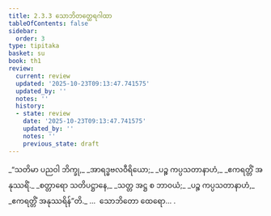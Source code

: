 ```yaml
---
title: 2.3.3 သောဘိတတ္ထေရဂါထာ
tableOfContents: false
sidebar:
  order: 3
type: tipitaka
basket: su
book: th1
review:
  current: review
  updated: '2025-10-23T09:13:47.741575'
  updated_by: ''
  notes: ''
  history:
  - state: review
    date: '2025-10-23T09:13:47.741575'
    updated_by: ''
    notes: ''
    previous_state: draft
---
```



<ReviewStatus review={frontmatter.review} showDetails={true} />

<HypothesisAnnotation frontmatter={frontmatter} />

<DynamicBreadcrumb />

<Division number="165" book="th1" e="ch" v="19" p="253">

<Paragraph number="344" type="verses" book="th1">
_“သတိမာ ပညဝါ ဘိက္ခု,_  
_အာရဒ္ဓဗလဝီရိယော;_  
_ပဉ္စ ကပ္ပသတာနာဟံ,_  
_ဧကရတ္တိံ အနုဿရိံ._  

</Paragraph>

</Division>
<Division number="166" book="th1" e="ch" v="19" p="253">

<Paragraph number="345" type="verses" book="th1">
_စတ္တာရော သတိပဋ္ဌာနေ,_  
_သတ္တ အဋ္ဌ စ ဘာဝယံ;_  
_ပဉ္စ ကပ္ပသတာနာဟံ,_  
_ဧကရတ္တိံ အနုဿရိန်”တိ._  


</Paragraph>
</Division>

<Paragraph number="346" type="center" book="th1">
…  သောဘိတော ထေရော… .
</Paragraph>